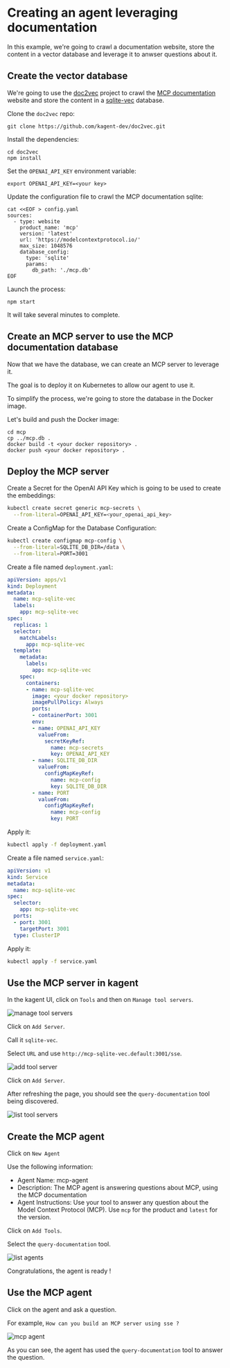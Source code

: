 # Creating an agent leveraging documentation

In this example, we're going to crawl a documentation website, store the content in a vector database and leverage it to anwser questions about it.

## Create the vector database

We're going to use the [doc2vec](https://github.com/kagent-dev/doc2vec) project to crawl the [MCP documentation](https://modelcontextprotocol.io/) website and store the content in a [sqlite-vec](https://github.com/asg017/sqlite-vec) database.

Clone the `doc2vec` repo:

```shell
git clone https://github.com/kagent-dev/doc2vec.git
```

Install the dependencies:

```shell
cd doc2vec
npm install
```

Set the `OPENAI_API_KEY` environment variable:

```shell
export OPENAI_API_KEY=<your key>
```

Update the configuration file to crawl the MCP documentation sqlite:

```shell
cat <<EOF > config.yaml
sources:
  - type: website
    product_name: 'mcp'
    version: 'latest'
    url: 'https://modelcontextprotocol.io/'
    max_size: 1048576
    database_config:
      type: 'sqlite'
      params:
        db_path: './mcp.db'
EOF
```

Launch the process:

```shell
npm start
```

It will take several minutes to complete.

## Create an MCP server to use the MCP documentation database

Now that we have the database, we can create an MCP server to leverage it.

The goal is to deploy it on Kubernetes to allow our agent to use it.

To simplify the process, we're going to store the database in the Docker image.

Let's build and push the Docker image:

```shell
cd mcp
cp ../mcp.db .
docker build -t <your docker repository> .
docker push <your docker repository> .
```

## Deploy the MCP server

Create a Secret for the OpenAI API Key which is going to be used to create the embeddings:

```bash
kubectl create secret generic mcp-secrets \
  --from-literal=OPENAI_API_KEY=<your_openai_api_key>
```

Create a ConfigMap for the Database Configuration:

```bash
kubectl create configmap mcp-config \
  --from-literal=SQLITE_DB_DIR=/data \
  --from-literal=PORT=3001
```

Create a file named `deployment.yaml`:

```yaml
apiVersion: apps/v1
kind: Deployment
metadata:
  name: mcp-sqlite-vec
  labels:
    app: mcp-sqlite-vec
spec:
  replicas: 1
  selector:
    matchLabels:
      app: mcp-sqlite-vec
  template:
    metadata:
      labels:
        app: mcp-sqlite-vec
    spec:
      containers:
      - name: mcp-sqlite-vec
        image: <your docker repository>
        imagePullPolicy: Always
        ports:
        - containerPort: 3001
        env:
        - name: OPENAI_API_KEY
          valueFrom:
            secretKeyRef:
              name: mcp-secrets
              key: OPENAI_API_KEY
        - name: SQLITE_DB_DIR
          valueFrom:
            configMapKeyRef:
              name: mcp-config
              key: SQLITE_DB_DIR
        - name: PORT
          valueFrom:
            configMapKeyRef:
              name: mcp-config
              key: PORT
```

Apply it:
```bash
kubectl apply -f deployment.yaml
```

Create a file named `service.yaml`:

```yaml
apiVersion: v1
kind: Service
metadata:
  name: mcp-sqlite-vec
spec:
  selector:
    app: mcp-sqlite-vec
  ports:
  - port: 3001
    targetPort: 3001
  type: ClusterIP
```

Apply it:
```bash
kubectl apply -f service.yaml
```

## Use the MCP server in kagent

In the kagent UI, click on `Tools` and then on `Manage tool servers`.

![manage tool servers](/images/manage-tool-servers.png "Manage tool servers")

Click on `Add Server`.

Call it `sqlite-vec`.

Select `URL` and use `http://mcp-sqlite-vec.default:3001/sse`.

![add tool server](/images/add-tool-server.png "Add tool server")

Click on `Add Server`.

After refreshing the page, you should see the `query-documentation` tool being discovered.

![list tool servers](/images/list-tool-servers.png "List tool servers")

## Create the MCP agent

Click on `New Agent`

Use the following information:

- Agent Name: mcp-agent
- Description: The MCP agent is answering questions about MCP, using the MCP documentation
- Agent Instructions: Use your tool to answer any question about the Model Context Protocol (MCP).  Use `mcp` for the product and `latest` for the version.

Click on `Add Tools`.

Select the `query-documentation` tool.

![list agents](/images/list-agents.png "List agents")

Congratulations, the agent is ready !

## Use the MCP agent

Click on the agent and ask a question.

For example, `How can you build an MCP server using sse ?`

![mcp agent](/images/mcp-agent.png "MCP agent")

As you can see, the agent has used the `query-documentation` tool to answer the question.